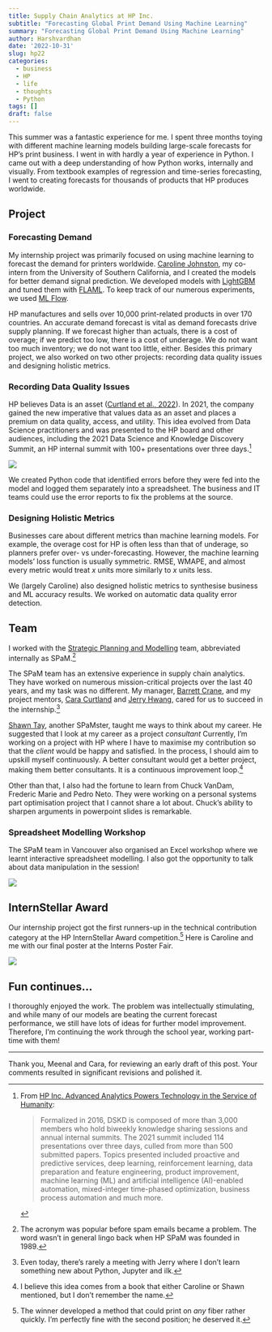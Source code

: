 ```yaml
---
title: Supply Chain Analytics at HP Inc.
subtitle: "Forecasting Global Print Demand Using Machine Learning"
summary: "Forecasting Global Print Demand Using Machine Learning"
author: Harshvardhan
date: '2022-10-31'
slug: hp22
categories:
  - business
  - HP
  - life
  - thoughts
  - Python
tags: []
draft: false
---
```


This summer was a fantastic experience for me. I spent three months toying with different machine learning models building large-scale forecasts for HP's print business. I went in with hardly a year of experience in Python. I came out with a deep understanding of how Python works, internally and visually. From textbook examples of regression and time-series forecasting, I went to creating forecasts for thousands of products that HP produces worldwide.

## Project

### Forecasting Demand

My internship project was primarily focused on using machine learning to forecast the demand for printers worldwide. [Caroline Johnston](https://www.linkedin.com/in/caroline-johnston39/), my co-intern from the University of Southern California, and I created the models for better demand signal prediction. We developed models with [LightGBM](https://lightgbm.readthedocs.io/en/v3.3.2/) and tuned them with [FLAML](https://github.com/microsoft/FLAML). To keep track of our numerous experiments, we used [ML Flow](https://mlflow.org/).

HP manufactures and sells over 10,000 print-related products in over 170 countries. An accurate demand forecast is vital as demand forecasts drive supply planning. If we forecast higher than actuals, there is a cost of overage; if we predict too low, there is a cost of underage. We do not want too much inventory; we do not want too little, either. Besides this primary project, we also worked on two other projects: recording data quality issues and designing holistic metrics.

### Recording Data Quality Issues

HP believes Data is an asset ([Curtland et al., 2022](https://pubsonline.informs.org/do/10.1287/orms.2022.02.18/full/)). In 2021, the company gained the new imperative that values data as an asset and places a premium on data quality, access, and utility. This idea evolved from Data Science practitioners and was presented to the HP board and other audiences, including the 2021 Data Science and Knowledge Discovery Summit, an HP internal summit with 100+ presentations over three days.[^1]

[^1]: From [HP Inc. Advanced Analytics Powers Technology in the Service of Humanity](https://pubsonline.informs.org/do/10.1287/orms.2022.02.18/full/):

    > Formalized in 2016, DSKD is composed of more than 3,000 members who hold biweekly knowledge sharing sessions and annual internal summits. The 2021 summit included 114 presentations over three days, culled from more than 500 submitted papers. Topics presented included proactive and predictive services, deep learning, reinforcement learning, data preparation and feature engineering, product improvement, machine learning (ML) and artificial intelligence (AI)-enabled automation, mixed-integer time-phased optimization, business process automation and much more.

![](images/hp_data_rules_of_the_garage-WEB.jpeg)

We created Python code that identified errors before they were fed into the model and logged them separately into a spreadsheet. The business and IT teams could use the error reports to fix the problems at the source.

### Designing Holistic Metrics

Businesses care about different metrics than machine learning models. For example, the overage cost for HP is often less than that of underage, so planners prefer over- vs under-forecasting. However, the machine learning models' loss function is usually symmetric. RMSE, WMAPE, and almost every metric would treat $x$ units more similarly to $x$ units less.

We (largely Caroline) also designed holistic metrics to synthesise business and ML accuracy results. We worked on automatic data quality error detection.

## Team

I worked with the [Strategic Planning and Modelling](https://www.wikiwand.com/en/HP_SPaM) team, abbreviated internally as SPaM.[^2]

[^2]: The acronym was popular before spam emails became a problem. The word wasn't in general lingo back when HP SPaM was founded in 1989.

The SPaM team has an extensive experience in supply chain analytics. They have worked on numerous mission-critical projects over the last 40 years, and my task was no different. My manager, [Barrett Crane](https://www.linkedin.com/in/barrett-crane-a3a239/), and my project mentors, [Cara Curtland](https://www.linkedin.com/in/caracurtland/) and [Jerry Hwang](https://www.linkedin.com/in/jerry-hwang-445191/), cared for us to succeed in the internship.[^3]

[^3]: Even today, there's rarely a meeting with Jerry where I don't learn something new about Python, Jupyter and ilk.

[Shawn Tay](https://www.linkedin.com/in/stay/), another SPaMster, taught me ways to think about my career. He suggested that I look at my career as a project *consultant* Currently, I'm working on a project with HP where I have to maximise my contribution so that the *client* would be happy and satisfied. In the process, I should aim to upskill myself continuously. A better consultant would get a better project, making them better consultants. It is a continuous improvement loop.[^4]

[^4]: I believe this idea comes from a book that either Caroline or Shawn mentioned, but I don't remember the name.

Other than that, I also had the fortune to learn from Chuck VanDam, Frederic Marie and Pedro Neto. They were working on a personal systems part optimisation project that I cannot share a lot about. Chuck's ability to sharpen arguments in powerpoint slides is remarkable.

### Spreadsheet Modelling Workshop

The SPaM team in Vancouver also organised an Excel workshop where we learnt interactive spreadsheet modelling. I also got the opportunity to talk about data manipulation in the session!

![](images/20220707_170231.png)

## InternStellar Award

Our internship project got the first runners-up in the technical contribution category at the HP InternStellar Award competition.[^5] Here is Caroline and me with our final poster at the Interns Poster Fair.

[^5]: The winner developed a method that could print on *any* fiber rather quickly. I'm perfectly fine with the second position; he deserved it.

![](images/IMG_4431.png)

## Fun continues...

I thoroughly enjoyed the work. The problem was intellectually stimulating, and while many of our models are beating the current forecast performance, we still have lots of ideas for further model improvement. Therefore, I'm continuing the work through the school year, working part-time with them!

------------------------------------------------------------------------

Thank you, Meenal and Cara, for reviewing an early draft of this post. Your comments resulted in significant revisions and polished it.
